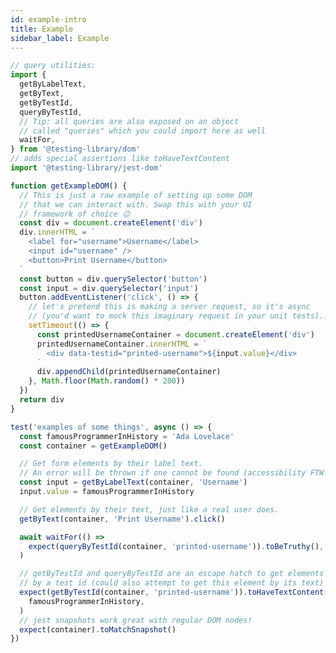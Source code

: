 ```yaml
---
id: example-intro
title: Example
sidebar_label: Example
---
```


```js title="src/__tests__/example.js"
// query utilities:
import {
  getByLabelText,
  getByText,
  getByTestId,
  queryByTestId,
  // Tip: all queries are also exposed on an object
  // called "queries" which you could import here as well
  waitFor,
} from '@testing-library/dom'
// adds special assertions like toHaveTextContent
import '@testing-library/jest-dom'

function getExampleDOM() {
  // This is just a raw example of setting up some DOM
  // that we can interact with. Swap this with your UI
  // framework of choice 😉
  const div = document.createElement('div')
  div.innerHTML = `
    <label for="username">Username</label>
    <input id="username" />
    <button>Print Username</button>
  `
  const button = div.querySelector('button')
  const input = div.querySelector('input')
  button.addEventListener('click', () => {
    // let's pretend this is making a server request, so it's async
    // (you'd want to mock this imaginary request in your unit tests)...
    setTimeout(() => {
      const printedUsernameContainer = document.createElement('div')
      printedUsernameContainer.innerHTML = `
        <div data-testid="printed-username">${input.value}</div>
      `
      div.appendChild(printedUsernameContainer)
    }, Math.floor(Math.random() * 200))
  })
  return div
}

test('examples of some things', async () => {
  const famousProgrammerInHistory = 'Ada Lovelace'
  const container = getExampleDOM()

  // Get form elements by their label text.
  // An error will be thrown if one cannot be found (accessibility FTW!)
  const input = getByLabelText(container, 'Username')
  input.value = famousProgrammerInHistory

  // Get elements by their text, just like a real user does.
  getByText(container, 'Print Username').click()

  await waitFor(() =>
    expect(queryByTestId(container, 'printed-username')).toBeTruthy(),
  )

  // getByTestId and queryByTestId are an escape hatch to get elements
  // by a test id (could also attempt to get this element by its text)
  expect(getByTestId(container, 'printed-username')).toHaveTextContent(
    famousProgrammerInHistory,
  )
  // jest snapshots work great with regular DOM nodes!
  expect(container).toMatchSnapshot()
})
```
